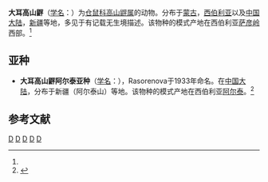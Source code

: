 {{Speciesbox
| genus = Alticola
| species = macrotis
| status = LC | status_system = iucn3.1
| status_ref = <ref name=iucn>{{IUCN2010|version=2010.3| assessors = Batsaikhan, N., Tinnin, D., Shar, S.  & Sukhchuluun, G. | year = 2008 | id = 952 | title = Alticola macrotis  |downloaded = 2010-11-5}}</ref>
| authority = (Radde, 1862)<ref name='id934'>{{cite web| url =http://www.bioinfo.cn/db05/BjdwSpecies.php?action=view&id=934| title =大耳高山䶄| work =《中国动物物种编目数据库》| publisher =中国科学院微生物研究所| author =中国科学院动物研究所| accessdate =2009-03-27| deadurl =yes| archiveurl =https://web.archive.org/web/20160305050054/http://www.bioinfo.cn/db05/BjdwSpecies.php?action=view&id=934| archivedate =2016-03-05}}</ref>
| synonyms = 
*''Alticola altaica'' (Vinogradov, 1933)
*''Alticola fetisovi'' (Galkina & Epifantseva, 1986)
*''Alticola macrotis'' (Portenko, 1963 ssp. vicina)
*''Alticola vinogradovi'' (Rasorenova, 1933)
}}

'''大耳高山䶄'''（[[学名|学名]]：{{lang|la|''Alticola macrotis''}}）为[[仓鼠科|仓鼠科]][[高山䶄属|高山䶄属]]的动物。分布于[[蒙古|蒙古]]，[[西伯利亚|西伯利亚]]以及[[中国大陆|中国大陆]]，[[新疆|新疆]]等地，多见于有记载无生境描述。该物种的模式产地在西伯利亚[[萨彦岭|萨彦岭]]西部。<ref name='id934'/>

==亚种==
*'''大耳高山䶄阿尔泰亚种'''（[[学名|学名]]：{{lang|la|''Alticola macrotis vinogradovi''}}），Rasorenova于1933年命名。在[[中国大陆|中国大陆]]，分布于新疆（阿尔泰山）等地。该物种的模式产地在西伯利亚[[阿尔泰|阿尔泰]]。<ref name='id935'>{{cite web| url =http://www.bioinfo.cn/db05/BjdwSpecies.php?action=view&id=935| title =大耳高山䶄阿尔泰亚种| work =《中国动物物种编目数据库》| publisher =中国科学院微生物研究所| author =中国科学院动物研究所| accessdate =2009-03-27| deadurl =yes| archiveurl =https://web.archive.org/web/20160305041104/http://www.bioinfo.cn/db05/BjdwSpecies.php?action=view&id=935| archivedate =2016-03-05}}</ref>

== 参考文献 ==
{{reflist}}
{{Taxonbar|from=Q1769816}}

[[Category:高山䶄属|D]]
[[Category:1862年描述的动物|D]]
[[Category:新疆哺乳动物|D]]
[[Category:西伯利亚哺乳动物|D]]
[[Category:蒙古哺乳动物|D]]